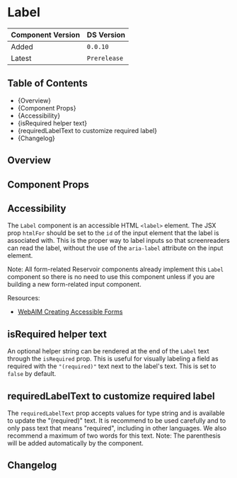 

<Meta of={LabelStories} />

# Label

| Component Version | DS Version   |
| ----------------- | ------------ |
| Added             | `0.0.10`     |
| Latest            | `Prerelease` |

## Table of Contents

- {<Link href="#overview" target="_self">Overview</Link>}
- {<Link href="#component-props" target="_self">Component Props</Link>}
- {<Link href="#accessibility" target="_self">Accessibility</Link>}
- {<Link href="#isrequired-helper-text" target="_self">isRequired helper text</Link>}
- {<Link href="#requiredlabeltext-to-customize-required-label" target="_self">requiredLabelText to customize required label</Link>}
- {<Link href="#changelog" target="_self">Changelog</Link>}

## Overview

<Description of={LabelStories} />

## Component Props

<Canvas of={LabelStories.WithControls} />

<ArgTypes of={LabelStories.WithControls} />

## Accessibility

The `Label` component is an accessible HTML `<label>` element. The JSX prop
`htmlFor` should be set to the `id` of the input element that the label is
associated with. This is the proper way to label inputs so that screenreaders
can read the label, without the use of the `aria-label` attribute on the input
element.

Note: All form-related Reservoir components already implement this `Label`
component so there is no need to use this component unless if you are building
a new form-related input component.

Resources:

- [WebAIM Creating Accessible Forms](https://webaim.org/techniques/forms/advanced)

## isRequired helper text

An optional helper string can be rendered at the end of the `Label` text through
the `isRequired` prop. This is useful for visually labeling a field as required
with the `"(required)"` text next to the label's text. This is set to `false`
by default.

<Canvas of={LabelStories.RequiredState} />

## requiredLabelText to customize required label

The `requiredLabelText` prop accepts values for type string and is available to update the "(required)" text.
It is recommend to be used carefully and to only pass text that means "required", including in other languages.
We also recommend a maximum of two words for this text.
Note: The parenthesis will be added automatically by the component.

<Canvas of={LabelStories.CustomRequiredText} />

## Changelog

<ComponentChangelogTable changelogData={changelogData} />
